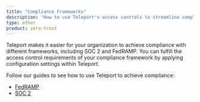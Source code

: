 ```yaml
---
title: "Compliance Frameworks"
description: "How to use Teleport's access controls to streamline compliance without sacrificing productivity."
type: other
product: zero-trust
---
```


Teleport makes it easier for your organization to achieve compliance with
different frameworks, including SOC 2 and FedRAMP. You can fulfill the access
control requirements of your compliance framework by applying configuration
settings within Teleport. 

Follow our guides to see how to use Teleport to achieve compliance:

- [FedRAMP](fedramp.mdx)
- [SOC 2](soc2.mdx)

